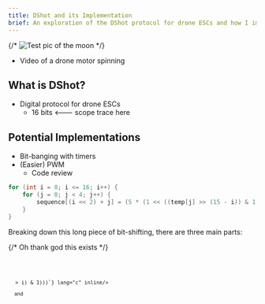 ```yaml
---
title: DShot and its Implementation
brief: An exploration of the DShot protocol for drone ESCs and how I implemented it on an nRF52840 chip
---
```


{/* <img src={pic.src} alt="Test pic of the moon"  /> */}

- Video of a drone motor spinning

## What is DShot?
- Digital protocol for drone ESCs
  - 16 bits \<--- scope trace here
## Potential Implementations
- Bit-banging with timers
- (Easier) PWM
  - Code review
```c 
for (int i = 0; i <= 16; i++) {
    for (j = 0; j < 4; j++) {
        sequence[(i << 2) + j] = (5 * (1 << ((temp[j] >> (15 - i)) & 1))) | (1 << 15);
    }
}
```
  
  Breaking down this long piece of bit-shifting, there are three main parts:

{/* Oh thank god this exists */}
<div class="code-center">
  <Code code={`sequence[((15 - i) << 2) + j]`} lang="c" inline/>
</div>
<div class="code-center">
  <Code code={`(5 * (1 << ((temp[j] >> i) & 1)))`} lang="c" inline/>
</div>
  and 
<div class="code-center">
  <Code code={`| (1 << 15);`} lang="c" inline/>
</div>
